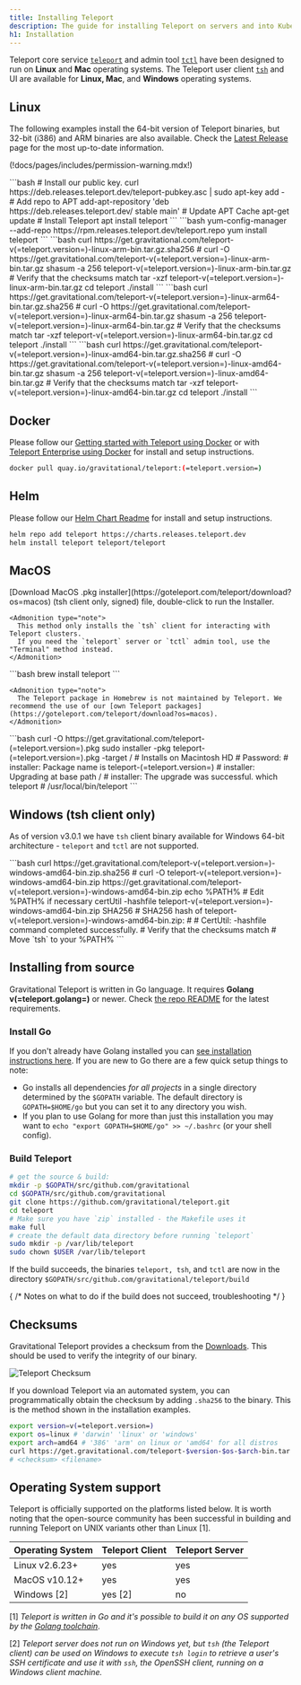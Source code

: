 ```yaml
---
title: Installing Teleport
description: The guide for installing Teleport on servers and into Kubernetes clusters.
h1: Installation
---
```


Teleport core service [`teleport`](../cli-docs.mdx#teleport) and admin tool [`tctl`](../cli-docs.mdx#tctl) have been designed to run on **Linux** and **Mac** operating systems. The Teleport user client [`tsh`](../cli-docs.mdx#tsh) and UI are available for **Linux, Mac**, and **Windows** operating systems.

## Linux

The following examples install the 64-bit version of Teleport binaries, but
32-bit (i386) and ARM binaries are also available. Check the [Latest
Release](https://gravitational.com/teleport/download/) page for the most
up-to-date information.

(!docs/pages/includes/permission-warning.mdx!)

<Tabs>
  <TabItem label="Debian/Ubuntu (DEB)">
    ```bash
    # Install our public key.
    curl https://deb.releases.teleport.dev/teleport-pubkey.asc | sudo apt-key add -
    # Add repo to APT
    add-apt-repository 'deb https://deb.releases.teleport.dev/ stable main'
    # Update APT Cache
    apt-get update
    # Install Teleport
    apt install teleport
    ```
  </TabItem>

  <TabItem label="Amazon Linux 2/RHEL/Fedora (RPM)">
    ```bash
    yum-config-manager --add-repo https://rpm.releases.teleport.dev/teleport.repo
    yum install teleport
    ```
  </TabItem>

  <TabItem label="ARMv7 (32-bit)">
    ```bash
    curl https://get.gravitational.com/teleport-v(=teleport.version=)-linux-arm-bin.tar.gz.sha256
    # <checksum> <filename>
    curl -O https://get.gravitational.com/teleport-v(=teleport.version=)-linux-arm-bin.tar.gz
    shasum -a 256 teleport-v(=teleport.version=)-linux-arm-bin.tar.gz
    # Verify that the checksums match
    tar -xzf teleport-v(=teleport.version=)-linux-arm-bin.tar.gz
    cd teleport
    ./install
    ```
  </TabItem>

  <TabItem label="ARM64/ARMv8 (64-bit)">
    ```bash
    curl https://get.gravitational.com/teleport-v(=teleport.version=)-linux-arm64-bin.tar.gz.sha256
    # <checksum> <filename>
    curl -O https://get.gravitational.com/teleport-v(=teleport.version=)-linux-arm64-bin.tar.gz
    shasum -a 256 teleport-v(=teleport.version=)-linux-arm64-bin.tar.gz
    # Verify that the checksums match
    tar -xzf teleport-v(=teleport.version=)-linux-arm64-bin.tar.gz
    cd teleport
    ./install
    ```
  </TabItem>

  <TabItem label="Tarball">
    ```bash
    curl https://get.gravitational.com/teleport-v(=teleport.version=)-linux-amd64-bin.tar.gz.sha256
    # <checksum> <filename>
    curl -O https://get.gravitational.com/teleport-v(=teleport.version=)-linux-amd64-bin.tar.gz
    shasum -a 256 teleport-v(=teleport.version=)-linux-amd64-bin.tar.gz
    # Verify that the checksums match
    tar -xzf teleport-v(=teleport.version=)-linux-amd64-bin.tar.gz
    cd teleport
    ./install
    ```
  </TabItem>
</Tabs>

## Docker

Please follow our [Getting started with Teleport using Docker](./setup/guides/docker-compose.mdx#quickstart-using-docker-run) or with [Teleport Enterprise using Docker](enterprise/quickstart-enterprise.mdx#run-teleport-enterprise-using-docker) for install and setup instructions.

```bash
docker pull quay.io/gravitational/teleport:(=teleport.version=)
```

## Helm

Please follow our [Helm Chart Readme](https://github.com/gravitational/teleport/tree/master/examples/chart/teleport) for install and setup instructions.

```bash
helm repo add teleport https://charts.releases.teleport.dev
helm install teleport teleport/teleport
```

## MacOS

<Tabs>
  <TabItem label="Download">
    [Download MacOS .pkg installer](https://goteleport.com/teleport/download?os=macos) (tsh client only, signed) file, double-click to run the Installer.

    <Admonition type="note">
      This method only installs the `tsh` client for interacting with Teleport clusters.
      If you need the `teleport` server or `tctl` admin tool, use the "Terminal" method instead.
    </Admonition>
  </TabItem>

  <TabItem label="Homebrew">
    ```bash
    brew install teleport
    ```

    <Admonition type="note">
      The Teleport package in Homebrew is not maintained by Teleport. We recommend the use of our [own Teleport packages](https://goteleport.com/teleport/download?os=macos).
    </Admonition>
  </TabItem>

  <TabItem label="Terminal">
    ```bash
    curl -O https://get.gravitational.com/teleport-(=teleport.version=).pkg
    sudo installer -pkg teleport-(=teleport.version=).pkg -target / # Installs on Macintosh HD
    # Password:
    # installer: Package name is teleport-(=teleport.version=)
    # installer: Upgrading at base path /
    # installer: The upgrade was successful.
    which teleport
    # /usr/local/bin/teleport
    ```
  </TabItem>
</Tabs>

## Windows (tsh client only)

As of version v3.0.1 we have `tsh` client binary available for Windows 64-bit
architecture - `teleport` and `tctl` are not supported.

<Tabs>
  <TabItem label="Powershell">
    ```bash
    curl https://get.gravitational.com/teleport-v(=teleport.version=)-windows-amd64-bin.zip.sha256
    # <checksum> <filename>
    curl -O teleport-v(=teleport.version=)-windows-amd64-bin.zip https://get.gravitational.com/teleport-v(=teleport.version=)-windows-amd64-bin.zip
    echo %PATH% # Edit %PATH% if necessary
    certUtil -hashfile teleport-v(=teleport.version=)-windows-amd64-bin.zip SHA256
    # SHA256 hash of teleport-v(=teleport.version=)-windows-amd64-bin.zip:
    # <checksum> <filename>
    # CertUtil: -hashfile command completed successfully.
    # Verify that the checksums match
    # Move `tsh` to your %PATH%
    ```
  </TabItem>
</Tabs>

## Installing from source

Gravitational Teleport is written in Go language. It requires **Golang v(=teleport.golang=)**
or newer. Check [the repo
README](https://github.com/gravitational/teleport#building-teleport) for the
latest requirements.

### Install Go

If you don't already have Golang installed you can [see installation
instructions here](https://golang.org/doc/install). If you are new to Go there are a few quick setup things to note:

- Go installs all dependencies *for all projects* in a single directory determined by the `$GOPATH` variable. The default directory is
  `GOPATH=$HOME/go` but you can set it to any directory you wish.
- If you plan to use Golang for more than just this installation you may want to
  `echo "export GOPATH=$HOME/go" >> ~/.bashrc` (or your shell config).

### Build Teleport

```bash
# get the source & build:
mkdir -p $GOPATH/src/github.com/gravitational
cd $GOPATH/src/github.com/gravitational
git clone https://github.com/gravitational/teleport.git
cd teleport
# Make sure you have `zip` installed - the Makefile uses it
make full
# create the default data directory before running `teleport`
sudo mkdir -p /var/lib/teleport
sudo chown $USER /var/lib/teleport
```

If the build succeeds, the binaries `teleport, tsh`, and `tctl` are now in the directory `$GOPATH/src/github.com/gravitational/teleport/build`

{
  /* Notes on what to do if the build does not succeed, troubleshooting */
}

## Checksums

Gravitational Teleport provides a checksum from the [Downloads](https://gravitational.com/teleport/download/).
This should be used to verify the integrity of our binary.

![Teleport Checksum](../../img/teleport-sha.png)

If you download Teleport via an automated system, you can programmatically
obtain the checksum by adding `.sha256` to the binary. This is the method shown
in the installation examples.

```bash
export version=v(=teleport.version=)
export os=linux # 'darwin' 'linux' or 'windows'
export arch=amd64 # '386' 'arm' on linux or 'amd64' for all distros
curl https://get.gravitational.com/teleport-$version-$os-$arch-bin.tar.gz.sha256
# <checksum> <filename>
```

## Operating System support

Teleport is officially supported on the platforms listed below. It is worth noting
that the open-source community has been successful in building and running Teleport on UNIX variants other than Linux \[1].

| Operating System | Teleport Client | Teleport Server |
| - | - | - |
| Linux v2.6.23+ | yes | yes |
| MacOS v10.12+ | yes | yes |
| Windows \[2] | yes \[2] | no |

\[1] *Teleport is written in Go and it's possible to build it on
any OS supported by the [Golang toolchain](https://github.com/golang/go/wiki/MinimumRequirements)*.

\[2] *Teleport server does not run on Windows yet, but `tsh` (the Teleport client)
can be used on Windows to execute `tsh login` to retrieve a user's SSH
certificate and use it with `ssh`, the OpenSSH client, running on a Windows
client machine.*
